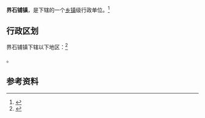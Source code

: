 {{中国乡级行政区|62/08/26/102/000}}

'''界石铺镇'''，是{{PRC admin/fullname|62/08/26/102/000|3}}下辖的一个[[乡镇|乡镇]]级行政单位。<ref>{{PRC admin/ref sgc|{{PRC admin/parent|62/08/26/102/000}}}}</ref>

== 行政区划 ==

界石铺镇下辖以下地区：<ref>{{PRC admin/ref sgc|62/08/26/102/000}}</ref>

{{PRC admin/children|62/08/26/102/000}}。

== 参考资料 ==

{{reflist}}

{{行政区划小作品}}
{{PRC admin/navcat|62/08/26/102/000}}